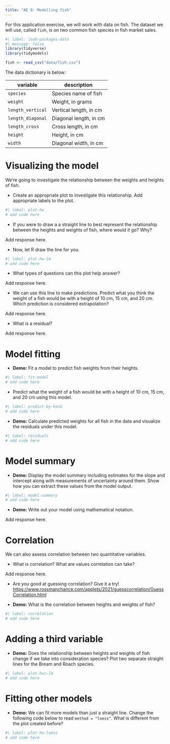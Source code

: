 ```yaml
---
title: "AE 9: Modelling fish"
---
```


For this application exercise, we will work with data on fish.
The dataset we will use, called `fish`, is on two common fish species in fish market sales.

```r
#| label: load-packages-data
#| message: false
library(tidyverse)
library(tidymodels)

fish <- read_csv("data/fish.csv")
```

The data dictionary is below:

| **variable**      | **description**        |
|-------------------|------------------------|
| `species`         | Species name of fish   |
| `weight`          | Weight, in grams       |
| `length_vertical` | Vertical length, in cm |
| `length_diagonal` | Diagonal length, in cm |
| `length_cross`    | Cross length, in cm    |
| `height`          | Height, in cm          |
| `width`           | Diagonal width, in cm  |

# Visualizing the model

We're going to investigate the relationship between the weights and heights of fish.

-   Create an appropriate plot to investigate this relationship. Add appropriate labels to the plot.

```r
#| label: plot-hw
# add code here
```

-   If you were to draw a a straight line to best represent the relationship between the heights and weights of fish, where would it go? Why?

Add response here.

-   Now, let R draw the line for you.

```r
#| label: plot-hw-lm
# add code here
```

-   What types of questions can this plot help answer?

Add response here.

-   We can use this line to make predictions. Predict what you think the weight of a fish would be with a height of 10 cm, 15 cm, and 20 cm. Which prediction is considered extrapolation?

Add response here.

-   What is a residual?

Add response here.

# Model fitting

-   **Demo:** Fit a model to predict fish weights from their heights.

```r
#| label: fit-model
# add code here
```

-   Predict what the weight of a fish would be with a height of 10 cm, 15 cm, and 20 cm using this model.

```r
#| label: predict-by-hand
# add code here
```

-   **Demo:** Calculate predicted weights for all fish in the data and visualize the residuals under this model.

```r
#| label: residuals
# add code here
```

# Model summary

-   **Demo:** Display the model summary including estimates for the slope and intercept along with measurements of uncertainty around them. Show how you can extract these values from the model output.

```r
#| label: model-summary
# add code here
```

-   **Demo:** Write out your model using mathematical notation.

Add response here.

# Correlation

We can also assess correlation between two quantitative variables.

-   What is correlation? What are values correlation can take?

Add response here.

-   Are you good at guessing correlation?
    Give it a try!
    <https://www.rossmanchance.com/applets/2021/guesscorrelation/GuessCorrelation.html>

-   **Demo:** What is the correlation between heights and weights of fish?

```r
#| label: correlation
# add code here
```

# Adding a third variable

-   **Demo:** Does the relationship between heights and weights of fish change if we take into consideration species? Plot two separate straight lines for the Bream and Roach species.

```r
#| label: plot-hws-lm
# add code here
```

# Fitting other models

-   **Demo:** We can fit more models than just a straight line. Change the following code below to read `method = "loess"`. What is different from the plot created before?

```r
#| label: plot-hw-loess
# add code here
```
